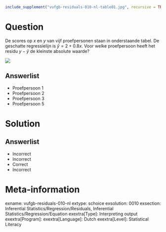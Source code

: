 ```{r, echo = FALSE, results = "hide"}
include_supplement("vufgb-residuals-010-nl-table01.jpg", recursive = TRUE)
```

Question
========

De scores op *x* en *y* van vijf proefpersonen staan in onderstaande tabel. De geschatte regressielijn is $\hat{y} = 2+0.8x$. Voor welke proefpersoon heeft het residu $y-\hat{y}$ de kleinste absolute waarde?

![](vufgb-residuals-010-nl-table01.jpg)
  
Answerlist
----------
* Proefpersoon 1
* Proefpersoon 2
* Proefpersoon 3
* Proefpersoon 5

Solution
========

Answerlist
----------
* Incorrect
* Incorrect
* Correct
* Incorrect

Meta-information
================
exname: vufgb-residuals-010-nl
extype: schoice
exsolution: 0010
exsection: Inferential Statistics/Regression/Residuals, Inferential Statistics/Regression/Equation
exextra[Type]: Interpreting output
exextra[Program]: 
exextra[Language]: Dutch
exextra[Level]: Statistical Literacy